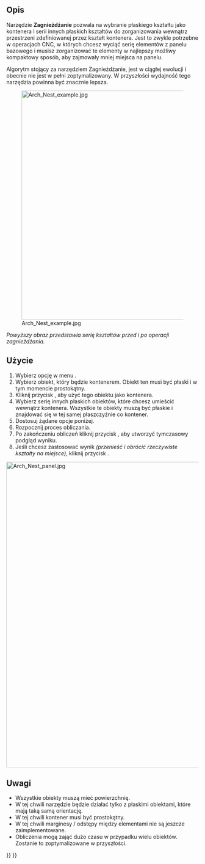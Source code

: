 <languages/>

{{Docnav/pl
|[[Arch_Panel_Sheet/pl|Arkusz panelu]]
|[[Arch_Structure/pl|Konstrukcja]]
|[[BIM_Workbench/pl|środowisko pracy BIM]]
|IconL=Arch_Panel_Sheet.svg
|IconR=Arch_Equipment.svg
|IconC=Workbench_BIM.svg
}}

{{VeryImportantMessage|POLECENIE TO JEST CZĘŚCIĄ ZINTEGROWANEGO środowiska pracy [[BIM_Workbench/pl|BIM]] w V1.0<br>
Ta strona została zaktualizowana dla tej wersji.}}

{{GuiCommand/pl
|Name=Arch Nest
|Name/pl=Architektura: Zagnieżdżanie
|MenuLocation=Narzędzia → Narzędzia panelu → Zagnieżdżanie
|Workbenches=[[BIM_Workbench/pl|BIM]]
|Version=0.17
|SeeAlso=[[Arch_Panel/pl|Panel]], [[Arch_Panel_Sheet/pl|Arkusz Panelu]]
}}

<span id="Description"></span>
==Opis==

Narzędzie '''Zagnieżdżanie''' pozwala na wybranie płaskiego kształtu jako kontenera i serii innych płaskich kształtów do zorganizowania wewnątrz przestrzeni zdefiniowanej przez kształt kontenera. Jest to zwykle potrzebne w operacjach CNC, w których chcesz wyciąć serię elementów z panelu bazowego i musisz zorganizować te elementy w najlepszy możliwy kompaktowy sposób, aby zajmowały mniej miejsca na panelu.

Algorytm stojący za narzędziem Zagnieżdżanie, jest w ciągłej ewolucji i obecnie nie jest w pełni zoptymalizowany. W przyszłości wydajność tego narzędzia powinna być znacznie lepsza.

[[Image:Arch Nest example.jpg|600px]]

''Powyższy obraz przedstawia serię kształtów przed i po operacji zagnieżdżania.''

<span id="Usage"></span>
==Użycie==

# Wybierz opcję w menu {{MenuCommand|Narzędzia → Narzędzia panelu → [[Image:Arch_Nest.svg|16px]] '''Zagnieżdżanie'''}}.
# Wybierz obiekt, który będzie kontenerem. Obiekt ten musi być płaski i w tym momencie prostokątny.
# Kliknij przycisk {{Button|Wybierz zaznaczone}}, aby użyć tego obiektu jako kontenera.
# Wybierz serię innych płaskich obiektów, które chcesz umieścić wewnątrz kontenera. Wszystkie te obiekty muszą być płaskie i znajdować się w tej samej płaszczyźnie co kontener.
# Dostosuj żądane opcje poniżej.
# Rozpocznij proces obliczania.
# Po zakończeniu obliczeń kliknij przycisk {{Button|Podgląd}}, aby utworzyć tymczasowy podgląd wyniku.
# Jeśli chcesz zastosować wynik ''(przenieść i obrócić rzeczywiste kształty na miejsce)'', kliknij przycisk {{Button|OK}}.


[[Image:Arch Nest panel.jpg|800px]]
{{Caption|Panel widoku zadań dla narzędzia '''Zagnieżdżanie'''}}

<span id="Notes"></span>
==Uwagi==

* Wszystkie obiekty muszą mieć powierzchnię.
* W tej chwili narzędzie będzie działać tylko z płaskimi obiektami, które mają taką samą orientację. 
* W tej chwili kontener musi być prostokątny.
* W tej chwili marginesy / odstępy między elementami nie są jeszcze zaimplementowane.
* Obliczenia mogą zająć dużo czasu w przypadku wielu obiektów. Zostanie to zoptymalizowane w przyszłości.


{{Docnav/pl
|[[Arch_Panel_Sheet/pl|Arkusz panelu]]
|[[Arch_Structure/pl|Konstrukcja]]
|[[BIM_Workbench/pl|środowisko pracy BIM]]
|IconL=Arch_Panel_Sheet.svg
|IconR=Arch_Equipment.svg
|IconC=Workbench_BIM.svg
}}

{{BIM_Tools_navi{{#translation:}}}}
{{Userdocnavi{{#translation:}}}}